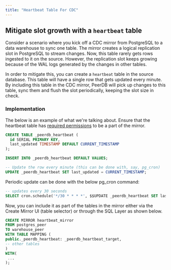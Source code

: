 ```yaml
---
title: "Heartbeat Table For CDC"
---
```


## Mitigate slot growth with a `heartbeat` table

Consider a scenario where you kick off a CDC mirror from PostgreSQL to a data warehouse to sync one table. The mirror creates a logical replication slot in PostgreSQL to stream changes.
Now, this table rarely gets rows ingested to it on the source. However, the replication slot keeps growing because of the WAL logs generated by the changes in other tables.


In order to mitigate this, you can create a `heartbeat` table in the source database. This table will have a single row that gets updated every minute.
By including this table in the CDC mirror, PeerDB will pick up changes to this table, sync them and flush the slot periodically, keeping the slot size in check.

### Implementation
The below is an example of what we're talking about. Ensure that the heartbeat table has [required permissions](/connect/postgres/rds_postgres#creating-peerdb-user-and-granting-permissions) to be a part of the mirror.


```sql
CREATE TABLE _peerdb_heartbeat (
  id SERIAL PRIMARY KEY,
  last_updated TIMESTAMP DEFAULT CURRENT_TIMESTAMP
);

INSERT INTO _peerdb_heartbeat DEFAULT VALUES;

-- Update the row every minute (this can be done with, say, pg_cron)
UPDATE _peerdb_heartbeat SET last_updated = CURRENT_TIMESTAMP;
```
Periodic update can be done with the below pg_cron command:

```sql
-- updates every 30 seconds
SELECT cron.schedule('*/30 * * * *', $$UPDATE _peerdb_heartbeat SET last_updated = CURRENT_TIMESTAMP$$);
```

Now, you can include it as part of the tables in the mirror either via the Create Mirror UI (table selector) or through the SQL Layer as shown below.
```sql
CREATE MIRROR heartbeat_mirror
FROM postgres_peer
TO warehouse_peer
WITH TABLE MAPPING (
public._peerdb_heartbeat: _peerdb_heartbeat_target,
-- other tables
)
WITH(
 ...
);
```
